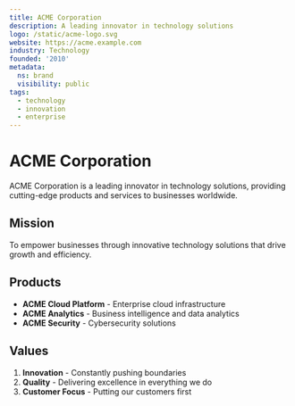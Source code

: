 ```yaml
---
title: ACME Corporation
description: A leading innovator in technology solutions
logo: /static/acme-logo.svg
website: https://acme.example.com
industry: Technology
founded: '2010'
metadata:
  ns: brand
  visibility: public
tags:
  - technology
  - innovation
  - enterprise
---
```


# ACME Corporation

ACME Corporation is a leading innovator in technology solutions, providing cutting-edge products and services to businesses worldwide.

## Mission

To empower businesses through innovative technology solutions that drive growth and efficiency.

## Products

- **ACME Cloud Platform** - Enterprise cloud infrastructure
- **ACME Analytics** - Business intelligence and data analytics
- **ACME Security** - Cybersecurity solutions

## Values

1. **Innovation** - Constantly pushing boundaries
2. **Quality** - Delivering excellence in everything we do
3. **Customer Focus** - Putting our customers first
